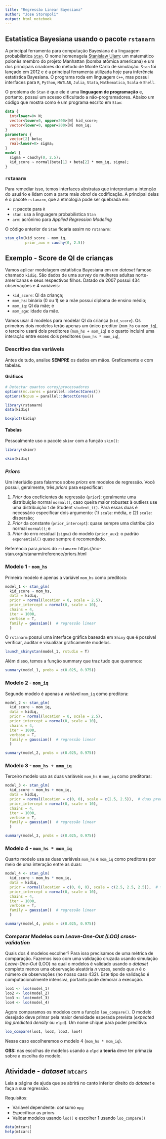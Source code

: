 ```yaml
---
title: "Regressão Linear Bayesiana"
author: "Jose Storopoli"
output: html_notebook
---
```


## Estatística Bayesiana usando o pacote `rstanarm`

A principal ferramenta para computação Bayesiana é a linguagem probabilística [`Stan`](https://mc-stan.org/). O nome homenageia [Stanislaw Ulam](https://en.wikipedia.org/wiki/Stanislaw_Ulam): um matemático polonês membro do projeto Manhattan (bomba atômica americana) e um dos principais criadores do método de Monte Carlo de simulação. `Stan` foi lançado em 2012 e é a principal ferramenta utilizada hoje para inferência estatística Bayesiana. O programa roda em linguagem `C++`, mas possui interfaces para `R`, `Python`, `MATLAB`, `Julia`, `Stata`, `Mathematica`, `Scala` e `Shell`.

O problema do `Stan` é que ele é uma **linguagem de programação** e, portanto, possui um acesso dificultado a não-programadores. Abaixo um código que mostra como é um programa escrito em `Stan`:


```stan
data {
  int<lower=0> N;
  vector<lower=0, upper=200>[N] kid_score;
  vector<lower=0, upper=200>[N] mom_iq;
}
parameters {
  vector[2] beta;
  real<lower=0> sigma;
}
model {
  sigma ~ cauchy(0, 2.5);
  kid_score ~ normal(beta[1] + beta[2] * mom_iq, sigma);
}
```

### `rstanarm`

Para remediar isso, temos interfaces abstratas que interpretam a intenção do usuário e lidam com a parte mais *obral* de codificação. A principal delas é o pacote `rstanarm`, que a etmologia pode ser quebrada em:

* `r`: pacote para `R`
* `stan`: usa a linguagem probabilística `Stan`
* `arm`: acrônimo para *Applied Regression Modeling*

O código anterior de `Stan` ficaria assim no `rstanarm`:

```r
stan_glm(kid_score ~ mom_iq,
         prior_aux = cauchy(0, 2.5))
```

## Exemplo - Score de QI de crianças

Vamos aplicar modelagem estatística Bayesiana em um *dataset* famoso chamado `kidiq`. São dados de uma *survey* de mulheres adultas norte-americanas e seus respectivos filhos. Datado de 2007 possui 434 observações e 4 variáveis:

* `kid_score`: QI da criança;
* `mom_hs`: binária (0 ou 1) se a mãe possui diploma de ensino médio;
* `mom_iq`: QI da mãe; e
* `mom_age`: idade da mãe.

Vamos usar 4 modelos para modelar QI da criança (`kid_score`). Os primeiros dois modelos terão apenas um único preditor (`mom_hs` ou `mom_iq`), o terceiro usará dois preditores (`mom_hs + mom_iq`) e o quarto incluirá uma interação entre esses dois preditores (`mom_hs * mom_iq`),

### Descritivo das variáveis

Antes de tudo, analise **SEMPRE** os dados em mãos. Graficamente e com tabelas.

#### Gráficos


```r
# Detectar quantos cores/processadores
options(mc.cores = parallel::detectCores())
options(Ncpus = parallel::detectCores())

library(rstanarm)
data(kidiq)

boxplot(kidiq)
```

#### Tabelas

Pessoalmente uso o pacote `skimr` com a função `skim()`:

```r
library(skimr)

skim(kidiq)
```


### *Priors*

Um interlúdio para falarmos sobre *priors* em modelos de regressão. Você possui, geralmente, três *priors* para especificar:

1. *Prior* dos coeficientes da regressão (`prior`): geralmente uma distribuição normal `normal()`, caso queira maior robustez à outliers use uma distribuição t de Student `student_t()`. Para essas duas é necessário especificar dois argumento: (1) `scale`: média, e (2) `scale`: dispersão;
2. *Prior* da constante (`prior_intercept`): quase sempre uma distribuição normal `normal()`; e
3. *Prior* do erro residual (`sigma`) do modelo (`prior_aux`): o padrão `exponential()` quase sempre é recomendado.

Referência para *priors* do `rstanarm`: https://mc-stan.org/rstanarm/reference/priors.html

### Modelo 1 - `mom_hs`

Primeiro modelo é apenas a variável `mom_hs` como preditora:

```r
model_1 <- stan_glm(
  kid_score ~ mom_hs,
  data = kidiq,
  prior = normal(location = 0, scale = 2.5),
  prior_intercept = normal(0, scale = 10),
  chains = 4,
  iter = 1000,
  verbose = T,
  family = gaussian()  # regressão linear
  )
```

O `rstanarm` possui uma interface gráfica baseada em `Shiny` que é possível verificar, auditar e visualizar graficamente modelos.

```r
launch_shinystan(model_1, rstudio = T)
```

Além disso, temos a função summary que traz tudo que queremos:

```r
summary(model_1, probs = c(0.025, 0.975))
```

### Modelo 2 - `mom_iq`

Segundo modelo é apenas a variável `mom_iq` como preditora:

```r
model_2 <- stan_glm(
  kid_score ~ mom_iq,
  data = kidiq,
  prior = normal(location = 0, scale = 2.5),
  prior_intercept = normal(0, scale = 10),
  chains = 4,
  iter = 1000,
  verbose = T,
  family = gaussian()  # regressão linear
  )
```

```r
summary(model_2, probs = c(0.025, 0.975))
```

### Modelo 3 - `mom_hs + mom_iq`

Terceiro modelo usa as duas variáveis `mom_hs` e `mom_iq` como preditoras:

```r
model_3 <- stan_glm(
  kid_score ~ mom_hs + mom_iq,
  data = kidiq,
  prior = normal(location = c(0, 0), scale = c(2.5, 2.5)),  # duas preditoras
  prior_intercept = normal(0, scale = 10),
  chains = 4,
  iter = 1000,
  verbose = T,
  family = gaussian()  # regressão linear
  )
```

```r
summary(model_3, probs = c(0.025, 0.975))
```

### Modelo 4 - `mom_hs * mom_iq`

Quarto modelo usa as duas variáveis `mom_hs` e `mom_iq` como preditoras por meio de uma interação entre as duas:

```r
model_4 <- stan_glm(
  kid_score ~ mom_hs * mom_iq,
  data = kidiq,
  prior = normal(location = c(0, 0, 0), scale = c(2.5, 2.5, 2.5)),  # três preditoras
  prior_intercept = normal(0, scale = 10),
  chains = 4,
  iter = 1000,
  verbose = T,
  family = gaussian()  # regressão linear
  )
```

```r
summary(model_4, probs = c(0.025, 0.975))
```

### Comparar Modelos com *Leave-One-Out (LOO) cross-validation*

Quais dos 4 modelos escolher? Para isso precisamos de uma métrica de comparação. Fazemos isso com uma validação cruzada usando simulação *Leave-One-Out* (LOO) na qual o modelos é validado usando o *dataset* completo menos uma observação aleatória $n$ vezes, sendo que $n$ é o número de observações (no nosso caso 432). Este tipo de validação é computacionalmente intensiva, portanto pode demorar a execução.

```r
loo1 <- loo(model_1)
loo2 <- loo(model_2)
loo3 <- loo(model_3)
loo4 <- loo(model_4)
```

Agora comparamos os modelos com a função `loo_compare()`. O modelo desejado deve primar pela maior densidade esperada prevista (*expected log predicted density* ou `elpd`). Um nome chique para poder preditivo:

```r
loo_compare(loo1, loo2, loo3, loo4)
```

Nesse caso escolheremos o modelo 4 (`mom_hs * mom_iq`).

**OBS:** nas escolhas de modelos usando a `elpd` a **teoria** deve ter primazia sobre a escolha do modelo.

## Atividade - *dataset* `mtcars`

Leia a página de ajuda que se abrirá no canto inferior direito do *dataset* e faça a sua regressão.

Requisitos:

* Variável dependente: consumo `mpg`
* Especificar as priors
* Validar modelos usando `loo()` e escolher 1 usando `loo_compare()`

```r
data(mtcars)
help(mtcars)
```

